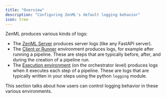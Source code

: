 ```yaml
---
title: "Overview"
description: "Configuring ZenML's default logging behavior"
icon: tree
---
```


ZenML produces various kinds of logs:

* The [ZenML Server](/latest/getting-started/deploying-zenml) produces server logs (like any FastAPI server).
* The [Client or Runner](/latest/usage/project-setup/configure-python-environments#client-environment-or-the-runner-environment) environment produces logs, for example after running a pipeline. These are steps that are typically before, after, and during the creation of a pipeline run.
* The [Execution environment](/latest/usage/project-setup/configure-python-environments#execution-environments) (on the orchestrator level) produces logs when it executes each step of a pipeline. These are logs that are typically written in your steps using the python `logging` module.

This section talks about how users can control logging behavior in these various environments.

